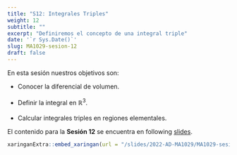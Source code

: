 ---
title: "S12: Integrales Triples"
weight: 12
subtitle: ""
excerpt: "Definiremos el concepto de una integral triple"
date: '`r Sys.Date()`'
slug: MA1029-sesion-12
draft: false
---

En esta sesión nuestros objetivos son:

 * Conocer la diferencial de volumen. <br/><br/>
 * Definir la integral en $\mathbb{R}^3$. <br/><br/>
 * Calcular integrales triples en regiones elementales.

El contenido para la **Sesión 12** se encuentra en following [slides](/slides/2022-AD-MA1029/MA1029-sesion-12).

```{r embed-xaringan, echo=FALSE}
xaringanExtra::embed_xaringan(url = "/slides/2022-AD-MA1029/MA1029-sesion-12", ratio = "4:3")
```